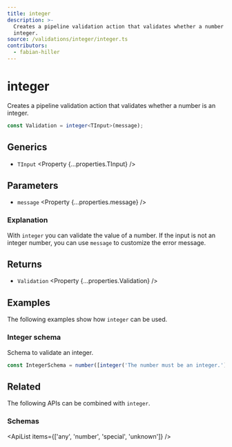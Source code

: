 ```yaml
---
title: integer
description: >-
  Creates a pipeline validation action that validates whether a number is an 
  integer.
source: /validations/integer/integer.ts
contributors:
  - fabian-hiller
---
```



# integer

Creates a pipeline validation action that validates whether a number is an integer.

```ts
const Validation = integer<TInput>(message);
```

## Generics

- `TInput` <Property {...properties.TInput} />

## Parameters

- `message` <Property {...properties.message} />

### Explanation

With `integer` you can validate the value of a number. If the input is not an integer number, you can use `message` to customize the error message.

## Returns

- `Validation` <Property {...properties.Validation} />

## Examples

The following examples show how `integer` can be used.

### Integer schema

Schema to validate an integer.

```ts
const IntegerSchema = number([integer('The number must be an integer.')]);
```

## Related

The following APIs can be combined with `integer`.

### Schemas

<ApiList items={['any', 'number', 'special', 'unknown']} />
